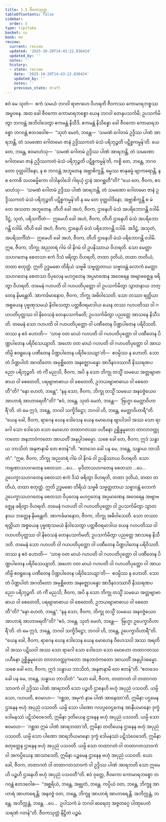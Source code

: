 ```yaml
---
title: 1.5 ဇီဝကသုတ္တ
tableOfContents: false
sidebar:
  order: 5
type: tipitaka
basket: su
book: mn
review:
  current: review
  updated: '2025-10-20T14:43:22.836424'
  updated_by: ''
  notes: ''
  history:
  - state: review
    date: '2025-10-20T14:43:22.836424'
    updated_by: ''
    notes: ''
    previous_state: draft
---
```



<DynamicBreadcrumb />


<ReviewStatus review={frontmatter.review} showDetails={true} />

<HypothesisAnnotation frontmatter={frontmatter} />

<Division number="51" book="mn" e="ch" v="24" p="112">

<Paragraph number="106" book="mn">
ဧဝံ မေ သုတံ—  ဧကံ သမယံ ဘဂဝါ ရာဇဂဟေ ဝိဟရတိ ဇီဝကဿ ကောမာရဘစ္စဿ အမ္ဗဝနေ. အထ ခေါ ဇီဝကော ကောမာရဘစ္စော ယေန ဘဂဝါ တေနုပသင်္ကမိ; ဥပသင်္ကမိတွာ ဘဂဝန္တံ အဘိဝါဒေတွာ ဧကမန္တံ နိသီဒိ. ဧကမန္တံ နိသိန္နော ခေါ ဇီဝကော ကောမာရဘစ္စော ဘဂဝန္တံ ဧတဒဝေါစ—  “သုတံ မေတံ, ဘန္တေ—  ‘သမဏံ ဂေါတမံ ဥဒ္ဒိဿ ပါဏံ အာရဘန္တိ, တံ သမဏော ဂေါတမော ဇာနံ ဥဒ္ဒိဿကတံ မံသံ ပရိဘုဉ္ဇတိ ပဋိစ္စကမ္မန်’တိ. ယေ တေ, ဘန္တေ, ဧဝမာဟံသု—  ‘သမဏံ ဂေါတမံ ဥဒ္ဒိဿ ပါဏံ အာရဘန္တိ, တံ သမဏော ဂေါတမော ဇာနံ ဥဒ္ဒိဿကတံ မံသံ ပရိဘုဉ္ဇတိ ပဋိစ္စကမ္မန်’တိ, ကစ္စိ တေ, ဘန္တေ, ဘဂဝတော ဝုတ္တဝါဒိနော, န စ ဘဂဝန္တံ အဘူတေန အဗ္ဘာစိက္ခန္တိ, ဓမ္မဿ စာနုဓမ္မံ ဗျာကရောန္တိ, န စ ကောစိ သဟဓမ္မိကော ဝါဒါနုဝါဒေါ ဂါရယှံ ဌာနံ အာဂစ္ဆတီ”တိ?
</Paragraph>

</Division>
<Division number="52" book="mn" e="ch" v="24" p="114">

<Paragraph number="107" book="mn">
“ယေ တေ, ဇီဝက, ဧဝမာဟံသု—  ‘သမဏံ ဂေါတမံ ဥဒ္ဒိဿ ပါဏံ အာရဘန္တိ, တံ သမဏော ဂေါတမော ဇာနံ ဥဒ္ဒိဿကတံ မံသံ ပရိဘုဉ္ဇတိ ပဋိစ္စကမ္မန်’တိ န မေ တေ ဝုတ္တဝါဒိနော, အဗ္ဘာစိက္ခန္တိ စ မံ တေ အသတာ အဘူတေန. တီဟိ ခေါ အဟံ, ဇီဝက, ဌာနေဟိ မံသံ အပရိဘောဂန္တိ ဝဒါမိ. ဒိဋ္ဌံ, သုတံ, ပရိသင်္ကိတံ—  ဣမေဟိ ခေါ အဟံ, ဇီဝက, တီဟိ ဌာနေဟိ မံသံ အပရိဘောဂန္တိ ဝဒါမိ. တီဟိ ခေါ အဟံ, ဇီဝက, ဌာနေဟိ မံသံ ပရိဘောဂန္တိ ဝဒါမိ. အဒိဋ္ဌံ, အသုတံ, အပရိသင်္ကိတံ—  ဣမေဟိ ခေါ အဟံ, ဇီဝက, တီဟိ ဌာနေဟိ မံသံ ပရိဘောဂန္တိ ဝဒါမိ.
</Paragraph>

</Division>
<Division number="53" book="mn" e="ch" v="24" p="116">

<Paragraph number="108" book="mn">
ဣဓ, ဇီဝက, ဘိက္ခု အညတရံ ဂါမံ ဝါ နိဂမံ ဝါ ဥပနိဿာယ ဝိဟရတိ. သော မေတ္တာသဟဂတေန စေတသာ ဧကံ ဒိသံ ဖရိတွာ ဝိဟရတိ, တထာ ဒုတိယံ, တထာ တတိယံ, တထာ စတုတ္ထံ. ဣတိ ဥဒ္ဓမဓော တိရိယံ သဗ္ဗဓိ သဗ္ဗတ္တတာယ သဗ္ဗာဝန္တံ လောကံ မေတ္တာသဟဂတေန စေတသာ ဝိပုလေန မဟဂ္ဂတေန အပ္ပမာဏေန အဝေရေန အဗျာဗဇ္ဈေန ဖရိတွာ ဝိဟရတိ. တမေနံ ဂဟပတိ ဝါ ဂဟပတိပုတ္တော ဝါ ဥပသင်္ကမိတွာ သွာတနာယ ဘတ္တေန နိမန္တေတိ. အာကင်္ခမာနောဝ, ဇီဝက, ဘိက္ခု အဓိဝါသေတိ. သော တဿာ ရတ္တိယာ အစ္စယေန ပုဗ္ဗဏှသမယံ နိဝါသေတွာ ပတ္တစီဝရမာဒါယ ယေန တဿ ဂဟပတိဿ ဝါ ဂဟပတိပုတ္တဿ ဝါ နိဝေသနံ တေနုပသင်္ကမတိ; ဥပသင်္ကမိတွာ ပညတ္တေ အာသနေ နိသီဒတိ. တမေနံ သော ဂဟပတိ ဝါ ဂဟပတိပုတ္တော ဝါ ပဏီတေန ပိဏ္ဍပါတေန ပရိဝိသတိ. တဿ န ဧဝံ ဟောတိ—  ‘သာဓု ဝတ မာယံ ဂဟပတိ ဝါ ဂဟပတိပုတ္တော ဝါ ပဏီတေန ပိဏ္ဍပါတေန ပရိဝိသေယျာတိ. အဟော ဝတ မာယံ ဂဟပတိ ဝါ ဂဟပတိပုတ္တော ဝါ အာယတိမ္ပိ ဧဝရူပေန ပဏီတေန ပိဏ္ဍပါတေန ပရိဝိသေယျာ’တိ—  ဧဝမ္ပိဿ န ဟောတိ. သော တံ ပိဏ္ဍပါတံ အဂထိတော အမုစ္ဆိတော အနဇ္ဈောပန္နော အာဒီနဝဒဿာဝီ နိဿရဏပညော ပရိဘုဉ္ဇတိ. တံ ကိံ မညသိ, ဇီဝက, အပိ နု သော ဘိက္ခု တသ္မိံ သမယေ အတ္တဗျာဗာဓာယ ဝါ စေတေတိ, ပရဗျာဗာဓာယ ဝါ စေတေတိ, ဥဘယဗျာဗာဓာယ ဝါ စေတေတီ”တိ?
</Paragraph>

<Paragraph number="109" book="mn">
“နော ဟေတံ, ဘန္တေ”.
</Paragraph>

<Paragraph number="110" book="mn">
“နနု သော, ဇီဝက, ဘိက္ခု တသ္မိံ သမယေ အနဝဇ္ဇံယေဝ အာဟာရံ အာဟာရေတီ”တိ?
</Paragraph>

<Paragraph number="111" book="mn">
“ဧဝံ, ဘန္တေ. သုတံ မေတံ, ဘန္တေ—  ‘ဗြဟ္မာ မေတ္တာဝိဟာရီ’တိ. တံ မေ ဣဒံ, ဘန္တေ, ဘဂဝါ သက္ခိဒိဋ္ဌော; ဘဂဝါ ဟိ, ဘန္တေ, မေတ္တာဝိဟာရီ”တိ. “ယေန ခေါ, ဇီဝက, ရာဂေန ယေန ဒေါသေန ယေန မောဟေန ဗျာပါဒဝါ အဿ သော ရာဂေါ သော ဒေါသော သော မောဟော တထာဂတဿ ပဟီနော ဥစ္ဆိန္နမူလော တာလာဝတ္ထုကတော အနဘာဝံကတော အာယတိံ အနုပ္ပါဒဓမ္မော. သစေ ခေါ တေ, ဇီဝက, ဣဒံ သန္ဓာယ ဘာသိတံ အနုဇာနာမိ တေ ဧတန်”တိ. “ဧတဒေဝ ခေါ ပန မေ, ဘန္တေ, သန္ဓာယ ဘာသိတံ”.
</Paragraph>

</Division>
<Division number="54" book="mn" e="ch" v="24" p="117">

<Paragraph number="112" book="mn">
“ဣဓ, ဇီဝက, ဘိက္ခု အညတရံ ဂါမံ ဝါ နိဂမံ ဝါ ဥပနိဿာယ ဝိဟရတိ. သော ကရုဏာသဟဂတေန စေတသာ …ပေ…  မုဒိတာသဟဂတေန စေတသာ …ပေ…  ဥပေက္ခာသဟဂတေန စေတသာ ဧကံ ဒိသံ ဖရိတွာ ဝိဟရတိ, တထာ ဒုတိယံ, တထာ တတိယံ, တထာ စတုတ္ထံ. ဣတိ ဥဒ္ဓမဓော တိရိယံ သဗ္ဗဓိ သဗ္ဗတ္တတာယ သဗ္ဗာဝန္တံ လောကံ ဥပေက္ခာသဟဂတေန စေတသာ ဝိပုလေန မဟဂ္ဂတေန အပ္ပမာဏေန အဝေရေန အဗျာဗဇ္ဈေန ဖရိတွာ ဝိဟရတိ. တမေနံ ဂဟပတိ ဝါ ဂဟပတိပုတ္တော ဝါ ဥပသင်္ကမိတွာ သွာတနာယ ဘတ္တေန နိမန္တေတိ. အာကင်္ခမာနောဝ, ဇီဝက, ဘိက္ခု အဓိဝါသေတိ. သော တဿာ ရတ္တိယာ အစ္စယေန ပုဗ္ဗဏှသမယံ နိဝါသေတွာ ပတ္တစီဝရမာဒါယ ယေန ဂဟပတိဿ ဝါ ဂဟပတိပုတ္တဿ ဝါ နိဝေသနံ တေနုပသင်္ကမတိ; ဥပသင်္ကမိတွာ ပညတ္တေ အာသနေ နိသီဒတိ. တမေနံ သော ဂဟပတိ ဝါ ဂဟပတိပုတ္တော ဝါ ပဏီတေန ပိဏ္ဍပါတေန ပရိဝိသတိ. တဿ န ဧဝံ ဟောတိ—  ‘သာဓု ဝတ မာယံ ဂဟပတိ ဝါ ဂဟပတိပုတ္တော ဝါ ပဏီတေန ပိဏ္ဍပါတေန ပရိဝိသေယျာတိ. အဟော ဝတ မာယံ ဂဟပတိ ဝါ ဂဟပတိပုတ္တော ဝါ အာယတိမ္ပိ ဧဝရူပေန ပဏီတေန ပိဏ္ဍပါတေန ပရိဝိသေယျာ’တိ—  ဧဝမ္ပိဿ န ဟောတိ. သော တံ ပိဏ္ဍပါတံ အဂထိတော အမုစ္ဆိတော အနဇ္ဈောပန္နော အာဒီနဝဒဿာဝီ နိဿရဏပညော ပရိဘုဉ္ဇတိ. တံ ကိံ မညသိ, ဇီဝက, အပိ နု သော ဘိက္ခု တသ္မိံ သမယေ အတ္တဗျာဗာဓာယ ဝါ စေတေတိ, ပရဗျာဗာဓာယ ဝါ စေတေတိ, ဥဘယဗျာဗာဓာယ ဝါ စေတေတီ”တိ?
</Paragraph>

<Paragraph number="113" book="mn">
“နော ဟေတံ, ဘန္တေ”.
</Paragraph>

<Paragraph number="114" book="mn">
“နနု သော, ဇီဝက, ဘိက္ခု တသ္မိံ သမယေ အနဝဇ္ဇံယေဝ အာဟာရံ အာဟာရေတီ”တိ?
</Paragraph>

<Paragraph number="115" book="mn">
“ဧဝံ, ဘန္တေ. သုတံ မေတံ, ဘန္တေ—  ‘ဗြဟ္မာ ဥပေက္ခာဝိဟာရီ’တိ. တံ မေ ဣဒံ, ဘန္တေ, ဘဂဝါ သက္ခိဒိဋ္ဌော; ဘဂဝါ ဟိ, ဘန္တေ, ဥပေက္ခာဝိဟာရီ”တိ. “ယေန ခေါ, ဇီဝက, ရာဂေန ယေန ဒေါသေန ယေန မောဟေန ဝိဟေသဝါ အဿ အရတိဝါ အဿ ပဋိဃဝါ အဿ သော ရာဂေါ သော ဒေါသော သော မောဟော တထာဂတဿ ပဟီနော ဥစ္ဆိန္နမူလော တာလာဝတ္ထုကတော အနဘာဝံကတော အာယတိံ အနုပ္ပါဒဓမ္မော. သစေ ခေါ တေ, ဇီဝက, ဣဒံ သန္ဓာယ ဘာသိတံ, အနုဇာနာမိ တေ ဧတန်”တိ. “ဧတဒေဝ ခေါ ပန မေ, ဘန္တေ, သန္ဓာယ ဘာသိတံ”.
</Paragraph>

</Division>
<Division number="55" book="mn" e="ch" v="24" p="119">

<Paragraph number="116" book="mn">
“ယော ခေါ, ဇီဝက, တထာဂတံ ဝါ တထာဂတသာဝကံ ဝါ ဥဒ္ဒိဿ ပါဏံ အာရဘတိ သော ပဉ္စဟိ ဌာနေဟိ ဗဟုံ အပုညံ ပသဝတိ. ယမ္ပိ သော, ဂဟပတိ, ဧဝမာဟ—  ‘ဂစ္ဆထ, အမုကံ နာမ ပါဏံ အာနေထာ’တိ, ဣမိနာ ပဌမေန ဌာနေန ဗဟုံ အပုညံ ပသဝတိ. ယမ္ပိ သော ပါဏော ဂလပ္ပဝေဌကေန အာနီယမာနော ဒုက္ခံ ဒေါမနဿံ ပဋိသံဝေဒေတိ, ဣမိနာ ဒုတိယေန ဌာနေန ဗဟုံ အပုညံ ပသဝတိ. ယမ္ပိ သော ဧဝမာဟ—  ‘ဂစ္ဆထ ဣမံ ပါဏံ အာရဘထာ’တိ, ဣမိနာ တတိယေန ဌာနေန ဗဟုံ အပုညံ ပသဝတိ. ယမ္ပိ သော ပါဏော အာရဘိယမာနော ဒုက္ခံ ဒေါမနဿံ ပဋိသံဝေဒေတိ, ဣမိနာ စတုတ္ထေန ဌာနေန ဗဟုံ အပုညံ ပသဝတိ. ယမ္ပိ သော တထာဂတံ ဝါ တထာဂတသာဝကံ ဝါ အကပ္ပိယေန အာသာဒေတိ, ဣမိနာ ပဉ္စမေန ဌာနေန ဗဟုံ အပုညံ ပသဝတိ. ယော ခေါ, ဇီဝက, တထာဂတံ ဝါ တထာဂတသာဝကံ ဝါ ဥဒ္ဒိဿ ပါဏံ အာရဘတိ သော ဣမေဟိ ပဉ္စဟိ ဌာနေဟိ ဗဟုံ အပုညံ ပသဝတီ”တိ.
</Paragraph>

<Paragraph number="117" book="mn">
ဧဝံ ဝုတ္တေ, ဇီဝကော ကောမာရဘစ္စော ဘဂဝန္တံ ဧတဒဝေါစ—  “အစ္ဆရိယံ, ဘန္တေ, အဗ္ဘုတံ, ဘန္တေ. ကပ္ပိယံ ဝတ, ဘန္တေ, ဘိက္ခူ အာဟာရံ အာဟာရေန္တိ; အနဝဇ္ဇံ ဝတ, ဘန္တေ, ဘိက္ခူ အာဟာရံ အာဟာရေန္တိ. အဘိက္ကန္တံ, ဘန္တေ, အဘိက္ကန္တံ, ဘန္တေ …ပေ…  ဥပါသကံ မံ ဘဂဝါ ဓာရေတု အဇ္ဇတဂ္ဂေ ပါဏုပေတံ သရဏံ ဂတန်”တိ.

</Paragraph>
</Division>

<Paragraph number="118" type="center" book="mn">
ဇီဝကသုတ္တံ နိဋ္ဌိတံ ပဉ္စမံ.
</Paragraph>